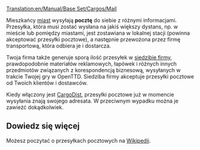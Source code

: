 [[Translation:en/Manual/Base Set/Cargos/Mail]]

{{pl/Ładunek|name=Poczta
|image=Mail.png
|produced=[[pl/Domy]], [[pl/Archive/Manual/Siedziba firmy]]
|accepted=[[pl/Domy]], [[pl/Archive/Manual/Siedziba firmy]]
}}

Mieszkańcy [[pl/Domy|miast]] wysyłają '''pocztę''' do siebie z różnymi informacjami. Przesyłka, która musi zostać wysłana na jakiś większy dystans, np. w mieście lub pomiędzy miastami, jest zostawiana w lokalnej stacji (powinna akceptować przesyłki pocztowe), a następnie przewożona przez firmę transportową, która odbiera je i dostarcza.

Twoja firma także generuje sporą ilość przesyłek w [[pl/Archive/Manual/Siedziba firmy|siedzibie firmy]], prawdopodobnie materiałów reklamowych, łapówek i różnych innych przedmiotów związanych z korespondencją biznesową, wysyłanych w trakcie Twojej gry w OpenTTD. Siedziba firmy akceptuje przesyłki pocztowe od Twoich klientów i dostawców.

Kiedy włączony jest [[pl/Manual/Dystrybucja ładunku|CargoDist]], przesyłki pocztowe już w momencie wysyłania znają swojego adresata. W przeciwnym wypadku można je zawieźć dokądkolwiek.

==Dowiedz się więcej==
Możesz poczytać o przesyłkach pocztowych na [https://pl.wikipedia.org/wiki/Poczta Wikipedii].

{{pl/Navbox Ładunek}}